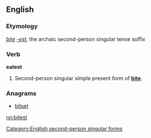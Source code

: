 ==English==
===Etymology===
''[[bite]]'' ''[[-est]]'', the archaic second-person singular tense suffix

===Verb===
'''eatest'''

# {{context|archaic}} Second-person singular simple present form of '''[[bite]]'''.

===Anagrams===
* [[bitset#English|bitset]]

[[Category:English second-person singular forms]]

[[nn:bitest]]
